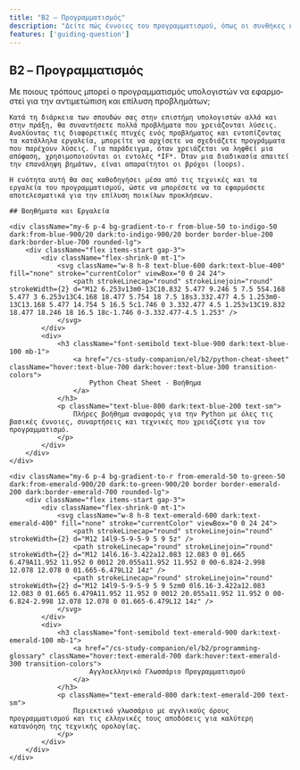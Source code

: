 ```yaml
---
title: "B2 – Προγραμματισμός"
description: "Δείτε πώς έννοιες του προγραμματισμού, όπως οι συνθήκες και οι βρόχοι, μπορούν να εφαρμοστούν για την επίλυση προβλημάτων."
features: ['guiding-question']
---
```



<article className="prose prose-lg prose-slate max-w-none">
    <h1>B2 – Προγραμ&shy;ματισμός</h1>
    <GuidingQuestion lang="el">
        Με ποιους τρόπους μπορεί ο προγραμματισμός υπολογιστών να εφαρμοστεί για την αντιμετώπιση και επίλυση προβλημάτων;
    </GuidingQuestion>

    Κατά τη διάρκεια των σπουδών σας στην επιστήμη υπολογιστών αλλά και στην πράξη, θα συναντήσετε πολλά προβλήματα που χρειάζονται λύσεις. Αναλύοντας τις διαφορετικές πτυχές ενός προβλήματος και εντοπίζοντας τα κατάλληλα εργαλεία, μπορείτε να αρχίσετε να σχεδιάζετε προγράμματα που παρέχουν λύσεις. Για παράδειγμα, όταν χρειάζεται να ληφθεί μια απόφαση, χρησιμοποιούνται οι εντολές *IF*. Όταν μια διαδικασία απαιτεί την επανάληψη βημάτων, είναι απαραίτητοι οι βρόχοι (loops).

    Η ενότητα αυτή θα σας καθοδηγήσει μέσα από τις τεχνικές και τα εργαλεία του προγραμματισμού, ώστε να μπορέσετε να τα εφαρμόσετε αποτελεσματικά για την επίλυση ποικίλων προκλήσεων.

    ## Βοηθήματα και Εργαλεία

    <div className="my-6 p-4 bg-gradient-to-r from-blue-50 to-indigo-50 dark:from-blue-900/20 dark:to-indigo-900/20 border border-blue-200 dark:border-blue-700 rounded-lg">
        <div className="flex items-start gap-3">
            <div className="flex-shrink-0 mt-1">
                <svg className="w-8 h-8 text-blue-600 dark:text-blue-400" fill="none" stroke="currentColor" viewBox="0 0 24 24">
                    <path strokeLinecap="round" strokeLinejoin="round" strokeWidth={2} d="M12 6.253v13m0-13C10.832 5.477 9.246 5 7.5 5S4.168 5.477 3 6.253v13C4.168 18.477 5.754 18 7.5 18s3.332.477 4.5 1.253m0-13C13.168 5.477 14.754 5 16.5 5c1.746 0 3.332.477 4.5 1.253v13C19.832 18.477 18.246 18 16.5 18c-1.746 0-3.332.477-4.5 1.253" />
                </svg>
            </div>
            <div>
                <h3 className="font-semibold text-blue-900 dark:text-blue-100 mb-1">
                    <a href="/cs-study-companion/el/b2/python-cheat-sheet" className="hover:text-blue-700 dark:hover:text-blue-300 transition-colors">
                        Python Cheat Sheet - Βοήθημα
                    </a>
                </h3>
                <p className="text-blue-800 dark:text-blue-200 text-sm">
                    Πλήρες βοήθημα αναφοράς για την Python με όλες τις βασικές έννοιες, συναρτήσεις και τεχνικές που χρειάζεστε για τον προγραμματισμό.
                </p>
            </div>
        </div>
    </div>

    <div className="my-6 p-4 bg-gradient-to-r from-emerald-50 to-green-50 dark:from-emerald-900/20 dark:to-green-900/20 border border-emerald-200 dark:border-emerald-700 rounded-lg">
        <div className="flex items-start gap-3">
            <div className="flex-shrink-0 mt-1">
                <svg className="w-8 h-8 text-emerald-600 dark:text-emerald-400" fill="none" stroke="currentColor" viewBox="0 0 24 24">
                    <path strokeLinecap="round" strokeLinejoin="round" strokeWidth={2} d="M12 14l9-5-9-5-9 5 9 5z" />
                    <path strokeLinecap="round" strokeLinejoin="round" strokeWidth={2} d="M12 14l6.16-3.422a12.083 12.083 0 01.665 6.479A11.952 11.952 0 0012 20.055a11.952 11.952 0 00-6.824-2.998 12.078 12.078 0 01.665-6.479L12 14z" />
                    <path strokeLinecap="round" strokeLinejoin="round" strokeWidth={2} d="M12 14l9-5-9-5-9 5 9 5zm0 0l6.16-3.422a12.083 12.083 0 01.665 6.479A11.952 11.952 0 0012 20.055a11.952 11.952 0 00-6.824-2.998 12.078 12.078 0 01.665-6.479L12 14z" />
                </svg>
            </div>
            <div>
                <h3 className="font-semibold text-emerald-900 dark:text-emerald-100 mb-1">
                    <a href="/cs-study-companion/el/b2/programming-glossary" className="hover:text-emerald-700 dark:hover:text-emerald-300 transition-colors">
                        Αγγλοελληνικό Γλωσσάριο Προγραμματισμού
                    </a>
                </h3>
                <p className="text-emerald-800 dark:text-emerald-200 text-sm">
                    Περιεκτικό γλωσσάριο με αγγλικούς όρους προγραμματισμού και τις ελληνικές τους αποδόσεις για καλύτερη κατανόηση της τεχνικής ορολογίας.
                </p>
            </div>
        </div>
    </div>

</article>